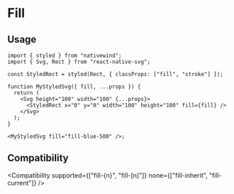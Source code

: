 
# Fill

## Usage

<RNSVG />

```tsx
import { styled } from "nativewind";
import { Svg, Rect } from "react-native-svg";

const StyledRect = styled(Rect, { classProps: ["fill", "stroke"] });

function MyStyledSvg({ fill, ...props }) {
  return (
    <Svg height="100" width="100" {...props}>
      <StyledRect x="0" y="0" width="100" height="100" fill={fill} />
    </Svg>
  );
}

<MyStyledSvg fill="fill-blue-500" />;
```

## Compatibility

<Compatibility
  supported={["fill-{n}", "fill-[n]"]}
  none={["fill-inherit", "fill-current"]}
/>
